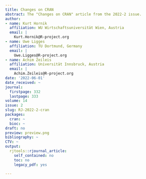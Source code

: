 ```yaml
---
title: Changes on CRAN
abstract: The "Changes on CRAN" article from the 2022-2 issue.
author:
- name: Kurt Hornik
  affiliation: WU Wirtschaftsuniversität Wien, Austria
  email: |
    Kurt.Hornik@R-project.org
- name: Uwe Ligges
  affiliation: TU Dortmund, Germany
  email: |
    Uwe.Ligges@R-project.org
- name: Achim Zeileis
  affiliation: Universität Innsbruck, Austria
  email: |
    Achim.Zeileis@R-project.org
date: '2022-06-01'
date_received: ~
journal:
  firstpage: 332
  lastpage: 333
volume: 14
issue: 2
slug: RJ-2022-2-cran
packages:
  cran: ~
  bioc: ~
draft: no
preview: preview.png
bibliography: ~
CTV: ~
output:
  rjtools::rjournal_article:
    self_contained: no
    toc: no
    legacy_pdf: yes

---
```

